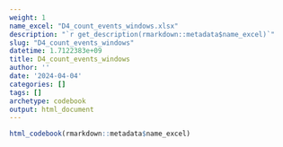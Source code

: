 ```yaml
---
weight: 1
name_excel: "D4_count_events_windows.xlsx"
description: "`r get_description(rmarkdown::metadata$name_excel)`"
slug: "D4_count_events_windows"
datetime: 1.7122383e+09
title: D4_count_events_windows
author: ''
date: '2024-04-04'
categories: []
tags: []
archetype: codebook
output: html_document
---
```


```r
html_codebook(rmarkdown::metadata$name_excel)
```
